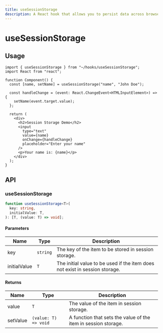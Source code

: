 ```yaml
---
title: useSessionStorage
description: A React hook that allows you to persist data across browser sessions.
---
```


# useSessionStorage

## Usage

```tsx title="Component.tsx"
import { useSessionStorage } from "~/hooks/useSessionStorage";
import React from "react";

function Component() {
  const [name, setName] = useSessionStorage("name", "John Doe");

  const handleChange = (event: React.ChangeEvent<HTMLInputElement>) => {
    setName(event.target.value);
  };

  return (
    <div>
      <h2>Session Storage Demo</h2>
      <input
        type="text"
        value={name}
        onChange={handleChange}
        placeholder="Enter your name"
      />
      <p>Your name is: {name}</p>
    </div>
  );
}
```

## API

### useSessionStorage

```ts title="useSessionStorage.ts"
function useSessionStorage<T>(
  key: string,
  initialValue: T,
): [T, (value: T) => void];
```

#### Parameters

| Name         | Type     | Description                                                                 |
| ------------ | -------- | --------------------------------------------------------------------------- |
| key          | `string` | The key of the item to be stored in session storage.                        |
| initialValue | `T`      | The initial value to be used if the item does not exist in session storage. |

#### Returns

| Name     | Type                 | Description                                                    |
| -------- | -------------------- | -------------------------------------------------------------- |
| value    | `T`                  | The value of the item in session storage.                      |
| setValue | `(value: T) => void` | A function that sets the value of the item in session storage. |

